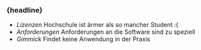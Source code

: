 
### {headline}


<Content>

- <em className="red">Lizenzen</em> Hochschule ist ärmer als so mancher Student :(
- <em className="red">Anforderungen</em> Anforderungen an die Software sind zu speziell
- <em className="red">Gimmick</em> Findet keine Anwendung in der Praxis

</Content>
